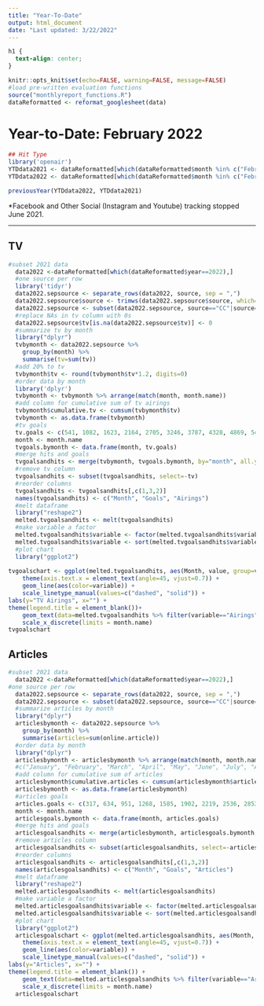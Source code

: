 ```yaml
---
title: "Year-To-Date"
output: html_document
date: "Last updated: 3/22/2022"
---
```


```css
h1 {
  text-align: center;
}
```

```r
knitr::opts_knit$set(echo=FALSE, warning=FALSE, message=FALSE)
#load pre-written evaluation functions
source("monthlyreport_functions.R")
dataReformatted <- reformat_googlesheet(data)
```

# Year-to-Date: February 2022

```r
## Hit Type
library('openair')
YTDdata2021 <- dataReformatted[which(dataReformatted$month %in% c("February") & dataReformatted$year=="2021"),]
YTDdata2022 <- dataReformatted[which(dataReformatted$month %in% c("February") & dataReformatted$year=="2022"),]

previousYear(YTDdata2022, YTDdata2021)
```
\*Facebook and Other Social (Instagram and Youtube) tracking stopped June 2021.

***

## TV

```r
#subset 2021 data
  data2022 <-dataReformatted[which(dataReformatted$year==2022),]
  #one source per row
  library('tidyr')
  data2022.sepsource <- separate_rows(data2022, source, sep = ",")
  data2022.sepsource$source <- trimws(data2022.sepsource$source, which='both')
  data2022.sepsource <- subset(data2022.sepsource, source=="CC"|source=="CM"|source=="CMN")
  #replace NAs in tv column with 0s
  data2022.sepsource$tv[is.na(data2022.sepsource$tv)] <- 0
  #summarize tv by month
  library("dplyr")
  tvbymonth <- data2022.sepsource %>%
    group_by(month) %>%
    summarise(tv=sum(tv))
  #add 20% to tv
  tvbymonth$tv <- round(tvbymonth$tv*1.2, digits=0)
  #order data by month
  library('dplyr')
  tvbymonth <- tvbymonth %>% arrange(match(month, month.name))
  #add column for cumulative sum of tv airings
  tvbymonth$cumulative.tv <- cumsum(tvbymonth$tv)
  tvbymonth <- as.data.frame(tvbymonth)
  #tv goals
  tv.goals <- c(541, 1082, 1623, 2164, 2705, 3246, 3787, 4328, 4869, 5410, 5951, 6500)
  month <- month.name
  tvgoals.bymonth <- data.frame(month, tv.goals)
  #merge hits and goals
  tvgoalsandhits <- merge(tvbymonth, tvgoals.bymonth, by="month", all.y = TRUE)
  #remove tv column
  tvgoalsandhits <- subset(tvgoalsandhits, select=-tv)
  #reorder columns
  tvgoalsandhits <- tvgoalsandhits[,c(1,3,2)]
  names(tvgoalsandhits) <- c("Month", "Goals", "Airings")
  #melt dataframe
  library("reshape2")
  melted.tvgoalsandhits <- melt(tvgoalsandhits)
  #make variable a factor
  melted.tvgoalsandhits$variable <- factor(melted.tvgoalsandhits$variable, levels = c("Goals", "Airings"))
  melted.tvgoalsandhits$variable <- sort(melted.tvgoalsandhits$variable)
  #plot chart
  library("ggplot2")
  
tvgoalschart <- ggplot(melted.tvgoalsandhits, aes(Month, value, group=variable, colour=variable, linetype=variable)) + 
    theme(axis.text.x = element_text(angle=45, vjust=0.7)) +
    geom_line(aes(color=variable)) +
    scale_linetype_manual(values=c("dashed", "solid")) +
labs(y="TV Airings", x="") +
theme(legend.title = element_blank())+
    geom_text(data=melted.tvgoalsandhits %>% filter(variable=="Airings" & Month=="February"), aes(label = 342), nudge_x = 0.4, nudge_y = 50, color="black") +
    scale_x_discrete(limits = month.name)
tvgoalschart
```

## Articles

```r
#subset 2021 data
  data2022 <-dataReformatted[which(dataReformatted$year==2022),]
#one source per row
  data2022.sepsource <- separate_rows(data2022, source, sep = ",")
  data2022.sepsource <- subset(data2022.sepsource, source=="CC"|source=="CM"|source=="CMN")
  #summarize articles by month
  library("dplyr")
  articlesbymonth <- data2022.sepsource %>%
    group_by(month) %>%
    summarise(articles=sum(online.article))
  #order data by month
  library("dplyr")
  articlesbymonth <- articlesbymonth %>% arrange(match(month, month.name))
  #c("January", "February", "March", "April", "May", "June", "July", "August", "September", "October", "November", "December")
  #add column for cumulative sum of articles
  articlesbymonth$cumulative.articles <- cumsum(articlesbymonth$articles)
  articlesbymonth <- as.data.frame(articlesbymonth)
  #articles goals
  articles.goals <- c(317, 634, 951, 1268, 1585, 1902, 2219, 2536, 2853, 3170, 3487, 3804)
  month <- month.name
  articlesgoals.bymonth <- data.frame(month, articles.goals)
  #merge hits and goals
  articlesgoalsandhits <- merge(articlesbymonth, articlesgoals.bymonth, by="month", all.y = TRUE)
  #remove articles column
  articlesgoalsandhits <- subset(articlesgoalsandhits, select=-articles)
  #reorder columns
  articlesgoalsandhits <- articlesgoalsandhits[,c(1,3,2)]
  names(articlesgoalsandhits) <- c("Month", "Goals", "Articles")
  #melt dataframe
  library("reshape2")
  melted.articlesgoalsandhits <- melt(articlesgoalsandhits)
  #make variable a factor
  melted.articlesgoalsandhits$variable <- factor(melted.articlesgoalsandhits$variable, levels = c("Goals", "Articles"))
  melted.articlesgoalsandhits$variable <- sort(melted.articlesgoalsandhits$variable)
  #plot chart
  library("ggplot2")
  articlesgoalschart <- ggplot(melted.articlesgoalsandhits, aes(Month, value, group=variable, colour=variable, linetype=variable)) + 
    theme(axis.text.x = element_text(angle=45, vjust=0.7)) +
    geom_line(aes(color=variable)) +
    scale_linetype_manual(values=c("dashed", "solid")) +
labs(y="Articles", x="") +
theme(legend.title = element_blank()) +
    geom_text(data=melted.articlesgoalsandhits %>% filter(variable=="Articles" & Month=="January"), aes(label = 268), nudge_x = 0.5, nudge_y = 50, color="black") +
    scale_x_discrete(limits = month.name)
  articlesgoalschart
  
```

  